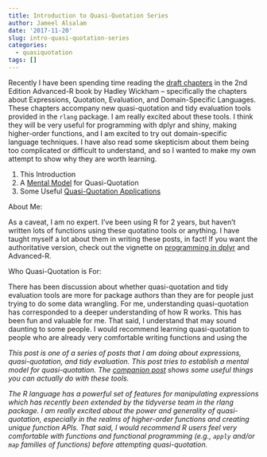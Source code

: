 ```yaml
---
title: Introduction to Quasi-Quotation Series
author: Jameel Alsalam
date: '2017-11-20'
slug: intro-quasi-quotation-series
categories:
  - quasiquotation
tags: []
---
```


Recently I have been spending time reading the [draft chapters](https://adv-r.hadley.nz/expressions) in the 2nd Edition Advanced-R book by Hadley Wickham -- specifically the chapters about Expressions, Quotation, Evaluation, and Domain-Specific Languages. These chapters accompany new quasi-quotation and tidy evaluation tools provided in the `rlang` package. I am really excited about these tools. I think they will be very useful for programming with dplyr and shiny, making higher-order functions, and I am excited to try out domain-specific language techniques. I have also read some skepticism about them being too complicated or difficult to understand, and so I wanted to make my own attempt to show why they are worth learning.

1. This Introduction
2. A [Mental Model](/posts/2017/quasi-quotation-as-meta-recipe/) for Quasi-Quotation
3. Some Useful [Quasi-Quotation Applications](/posts/2017/quasi-quotation-applications/)


About Me:

As a caveat, I am no expert. I've been using R for 2 years, but haven't written lots of functions using these quotatino tools or anything. I have taught myself a lot about them in writing these posts, in fact! If you want the authoritative version, check out the vignette on [programming in dplyr](http://dplyr.tidyverse.org/articles/programming.html) and Advanced-R.

Who Quasi-Quotation is For:

There has been discussion about whether quasi-quotation and tidy evaluation tools are more for package authors than they are for people just trying to do some data wrangling. For me, understanding quasi-quotation has corresponded to a deeper understanding of how R works. This has been fun and valuable for me. That said, I understand that may sound daunting to some people. I would recommend learning quasi-quotation to people who are already very comfortable writing functions and using the 


_This post is one of a series of posts that I am doing about expressions, quasi-quotation, and tidy evaluation. This post tries to establish a mental model for quasi-quotation. The [companion post](/posts/2017/quasi-quotation-applications/) shows some useful things you can actually do with these tools._

_The R language has a powerful set of features for manipulating expressions which has recently been extended by the tidyverse team in the rlang package. I am really excited about the power and generality of quasi-quotation, especially in the realms of higher-order functions and creating unique function APIs. That said, I would recommend R users feel very comfortable with functions and functional programming (e.g., `apply` and/or `map` families of functions) before attempting quasi-quotation._

